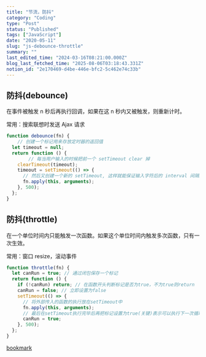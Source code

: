 ```yaml
---
title: "节流，防抖"
category: "Coding"
type: "Post"
status: "Published"
tags: ["JavaScript"]
date: "2020-05-11"
slug: "js-debounce-throttle"
summary: ""
last_edited_time: "2024-03-16T08:21:00.000Z"
blog_last_fetched_time: "2025-08-06T03:18:43.331Z"
notion_id: "2e170469-d4be-446e-bfc2-5c462e74c33b"
---
```



## 防抖(debounce)


在事件被触发 n 秒后再执行回调，如果在这 n 秒内又被触发，则重新计时。


常用：搜索联想时发送 Ajax 请求


```javascript
function debounce(fn) {
	// 创建一个标记用来存放定时器的返回值
  let timeout = null;
  return function () {
		// 每当用户输入的时候把前一个 setTimeout clear 掉
    clearTimeout(timeout);
    timeout = setTimeout(() => {
      // 然后又创建一个新的 setTimeout, 这样就能保证输入字符后的 interval 间隔内如果还有字符输入的话，就不会执行 fn 函数
      fn.apply(this, arguments);
    }, 500);
  };
}
```


## 防抖(throttle)


在一个单位时间内只能触发一次函数。如果这个单位时间内触发多次函数，只有一次生效。


常用：窗口 resize，滚动事件


```javascript
function throttle(fn) {
  let canRun = true; // 通过闭包保存一个标记
  return function () {
    if (!canRun) return; // 在函数开头判断标记是否为true，不为true则return
    canRun = false; // 立即设置为false
    setTimeout(() => {
      // 将外部传入的函数的执行放在setTimeout中
      fn.apply(this, arguments);
      // 最后在setTimeout执行完毕后再把标记设置为true(关键)表示可以执行下一次循环了。当定时器没有执行的时候标记永远是false，在开头被return掉
      canRun = true;
    }, 500);
  };
}
```


[bookmark](https://github.com/Advanced-Frontend/Daily-Interview-Question/issues/5)

